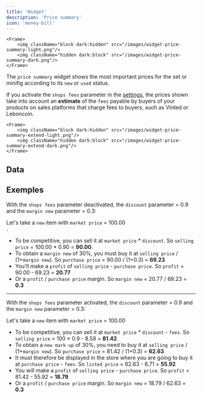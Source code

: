 ```yaml
---
title: 'Widget'
description: 'Price summary'
icon: 'money-bill'
---
```


    <Frame>
        <img className="block dark:hidden" src="/images/widget-price-summary-light.png"/>
        <img className="hidden dark:block" src="/images/widget-price-summary-dark.png"/>
    </Frame>

The `price summary` widget shows the most important prices for the set or minifig according to its `new` or `used` status. 

If you activate the `shops fees` parameter in the [settings](/lg-english/settings), the prices shown take into account an **estimate** of the `fees` payable by buyers of your products on sales platforms that charge fees to buyers, such as Vinted or Leboncoin.

    <Frame>
        <img className="block dark:hidden" src="/images/widget-price-summary-extend-light.png"/>
        <img className="hidden dark:block" src="/images/widget-price-summary-extend-dark.png"/>
    </Frame>

## Data

<AccordionGroup>
<MarketPrice />
<ListedPrice />
<PurchasePrice />
<SellingPrice />
<Profit />
</AccordionGroup>

## Exemples

With the `shops fees` parameter deactivated, the `discount` parameter = 0.9 and the `margin new` parameter = 0.3:

Let's take a `new` item with `market price` = 100.00<br />.
- To be competitive, you can sell it at `market price` * `discount`. So `selling price` = 100.00 * 0.90 = **90.00**.
- To obtain a `margin new` of 30%, you must buy it at `selling price` / (1+`margin new`). So `purchase price` = 90.00 / (1+0.3) = **69.23**
- You'll make a `profit` of `selling price` - `purchase price`. So `profit` = 90.00 - 69.23 = **20.77**
- Or a `profit` / `purchase price` margin. So `margin new` = 20.77 / 69.23 = **0.3**

***
With the `shops fees` parameter activated, the `discount` parameter = 0.9 and the `margin new` parameter = 0.3:

Let's take a `new` item with `market price` = 100.00<br />
- To be competitive, you can sell it at `market price` * `discount` - `fees`. So `selling price` = 100 * 0.9 - 8.58 = **81.42**.
- To obtain a `new mark-up` of 30%, you need to buy it at `selling price` / (1+`margin new`). So `purchase price` = 81.42 / (1+0.3) = **62.63**
- It must therefore be displayed in the store where you are going to buy it at `purchase price` - `fees`. So `listed price` = 62.63 - 6.71 = **55.92**
- You will make a `profit` of `selling price` - `purchase price`. So `profit` = 81.42 - 55.92 = **18.79**
- Or a `profit` / `purchase price` margin. So `margin new` = 18.79 / 62.63 = **0.3**